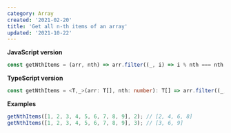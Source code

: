 ```yaml
---
category: Array
created: '2021-02-20'
title: 'Get all n-th items of an array'
updated: '2021-10-22'
---
```


**JavaScript version**

```js getNthItems.js
const getNthItems = (arr, nth) => arr.filter((_, i) => i % nth === nth - 1);
```

**TypeScript version**

```ts getNthItems.ts
const getNthItems = <T,_>(arr: T[], nth: number): T[] => arr.filter((_, i) => i % nth === nth - 1);
```

**Examples**

```js examples.js
getNthItems([1, 2, 3, 4, 5, 6, 7, 8, 9], 2); // [2, 4, 6, 8]
getNthItems([1, 2, 3, 4, 5, 6, 7, 8, 9], 3); // [3, 6, 9]
```
